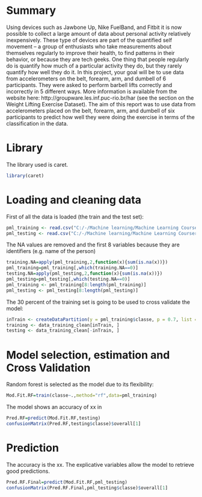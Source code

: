 # Summary
Using devices such as Jawbone Up, Nike FuelBand, and Fitbit it is now possible to collect a large amount of data about personal activity relatively inexpensively. These type of devices are part of the quantified self movement – a group of enthusiasts who take measurements about themselves regularly to improve their health, to find patterns in their behavior, or because they are tech geeks. One thing that people regularly do is quantify how much of a particular activity they do, but they rarely quantify how well they do it. In this project, your goal will be to use data from accelerometers on the belt, forearm, arm, and dumbell of 6 participants. They were asked to perform barbell lifts correctly and incorrectly in 5 different ways. More information is available from the website here: http://groupware.les.inf.puc-rio.br/har (see the section on the Weight Lifting Exercise Dataset).
The aim of this report was to use data from accelerometers placed on the belt, forearm, arm, and dumbell of six participants to predict how well they were doing the exercise in terms of the classification in the data. 

# Library
The library used is caret.
```r
library(caret)
```
# Loading and cleaning data

First of all the data is loaded (the train and the test set):
```r
pml_training <- read.csv("C:/-/Machine learning/Machine Learning Coursera/Project/pml-training.csv",na.strings=c("NA",""," "))
pml_testing <- read.csv("C:/-/Machine learning/Machine Learning Coursera/Project/pml-testing.csv",na.strings=c("NA",""," "))
```
The NA values are removed and the first 8 variables because they are identifiers (e.g. name of the person)
```r
training.NA=apply(pml_training,2,function(x){sum(is.na(x))})
pml_training=pml_training[,which(training.NA==0)]
testing.NA=apply(pml_testing,2,function(x){sum(is.na(x))})
pml_testing=pml_testing[,which(testing.NA==0)]
pml_training <- pml_training[8:length(pml_training)]
pml_testing <- pml_testing[8:length(pml_testing)]
```
The 30 percent of the training set is going to be used to cross validate the model:
```r
inTrain <- createDataPartition(y = pml_training$classe, p = 0.7, list = FALSE)
training <- data_training_clean[inTrain, ]
testing <- data_training_clean[-inTrain, ]
```
# Model selection, estimation and Cross Validation

Random forest is selected as the model due to its flexibility:
```r
Mod.Fit.RF=train(classe~.,method="rf",data=pml_training)
```
The model shows an accuracy of xx in
```r
Pred.RF=predict(Mod.Fit.RF,testing)
confusionMatrix(Pred.RF,testing$classe)$overall[1]
```

# Prediction
The accuracy is the xx. The explicative variables allow the model to retrieve good predictions.
```r
Pred.RF.Final=predict(Mod.Fit.RF,pml_testing)
confusionMatrix(Pred.RF.Final,pml_testing$classe)$overall[1]
```


